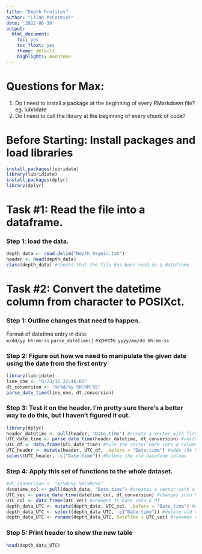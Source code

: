 ```yaml
---
title: "Depth Profiles"
author: "Lilah McCormick"
date: '2022-06-30'
output: 
  html_document:
    toc: yes
    toc_float: yes 
    theme: default 
    highlights: monotone
---
```

# Questions for Max:
1. Do I need to install a package at the beginning of every RMarkdown file? eg. lubridate  
1. Do I need to call the library at the beginning of every chunk of code? 


# Before Starting: Install packages and load libraries
```r
install.packages(lubridate)
library(lubridiate)
install.packages(dplyr)
library(dplyr)
```


# Task #1: Read the file into a dataframe.   
### Step 1: load the data.
```r
depth_data <- read.delim("Depth_Asgeir.txt")
header <- head(depth_data)
class(depth_data) #checks that the file has been read as a dataframe.
```
    
# Task #2: Convert the datetime column from character to POSIXct.   
### Step 1: Outline changes that need to happen.    
Format of datetime entry in data:    
`m/dd/yy hh:mm:ss`
`parse_datetime()` expects: 
`yyyy/mm/dd hh:mm:ss`

### Step 2: Figure out how we need to manipulate the given date using the date from the first entry  
```r
library(lubridate)
line_one <- "8/23/18 22:46:01"
dt_conversion <- "m/%d/%y %H:%M:%S"
parse_date_time(line_one, dt_conversion)
```

### Step 3: Test it on the header. I'm pretty sure there's a better way to do this, but I haven't figured it out. 
```r
library(dplyr)
header_datetime <- pull(header, "Date.time") #create a vector with first 6 datetimes
UTC_date_time <- parse_date_time(header_datetime, dt_conversion) #vector with first 6 datetimes in UTC
UTC_df <- data.frame(UTC_date_time) #turn the vector back into a column 
UTC_header <- mutate(header, UTC_df, .before = "Date.time") #adds the UTC date time column into the header df before the old datetime column 
select(UTC_header, -c("Date.time")) #Delete the old datetime column 
```

### Step 4: Apply this set of functions to the whole dataset. 
```r
#dt_conversion <- "m/%d/%y %H:%M:%S"
datetime_col <- pull(depth_data, "Date.time") #creates a vector with all datetimes
UTC_vec <- parse_date_time(datetime_col, dt_conversion) #changes into UTC
UTC_col <- data.frame(UTC_vec) #changes it back into a df 
depth_data_UTC <- mutate(depth_data, UTC_col, .before = "Date.time") #Adds UTC datetime column in before old date time column 
depth_data_UTC <- select(depth_data_UTC, -c("Date.time")) #delete old datetime column
depth_data_UTC <- rename(depth_data_UTC, DateTime = UTC_vec) #renames the datetime column 
```

### Step 5: Print header to show the new table
```r
head(depth_data_UTC)
```




